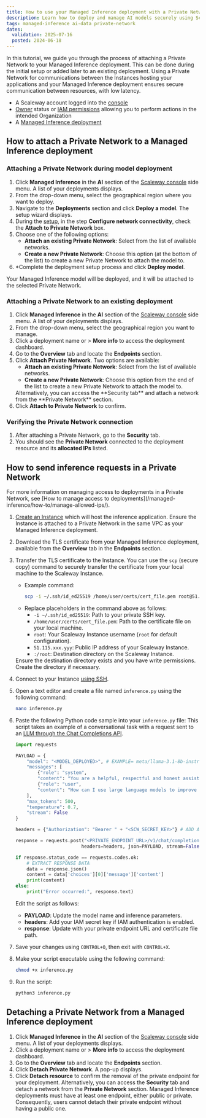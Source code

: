 ```yaml
---
title: How to use your Managed Inference deployment with a Private Network
description: Learn how to deploy and manage AI models securely using Scaleway's Managed Inference with a private network configuration, ensuring optimal performance and data protection.
tags: managed-inference ai-data private-network
dates:
  validation: 2025-07-16
  posted: 2024-06-18
---
```




In this tutorial, we guide you through the process of attaching a Private Network to your Managed Inference deployment.
This can be done during the initial setup or added later to an existing deployment.
Using a Private Network for communications between the Instances hosting your applications and your Managed Inference deployment ensures secure communication between resources, with low latency.

<Requirements />

  - A Scaleway account logged into the [console](https://console.scaleway.com)
  - [Owner](/iam/concepts/#owner) status or [IAM permissions](/iam/concepts/#permission) allowing you to perform actions in the intended Organization
  - A [Managed Inference deployment](/managed-inference/quickstart/)


## How to attach a Private Network to a Managed Inference deployment

### Attaching a Private Network during model deployment

1. Click **Managed Inference** in the **AI** section of the [Scaleway console](https://console.scaleway.com) side menu. A list of your deployments displays.
2. From the drop-down menu, select the geographical region where you want to deploy.
3. Navigate to the **Deployments** section and click **Deploy a model**. The setup wizard displays.
4. During the [setup](/managed-inference/how-to/create-deployment/), in the step **Configure network connectivity**, check the **Attach to Private Network** box.
5. Choose one of the following options:
    - **Attach an existing Private Network**: Select from the list of available networks.
    - **Create a new Private Network**: Choose this option (at the bottom of the list) to create a new Private Network to attach the model to.
6. *Complete the deployment setup process and click **Deploy model**.

Your Managed Inference model will be deployed, and it will be attached to the selected Private Network.

### Attaching a Private Network to an existing deployment

1. Click **Managed Inference** in the **AI** section of the [Scaleway console](https://console.scaleway.com) side menu. A list of your deployments displays.
2. From the drop-down menu, select the geographical region you want to manage.
3. Click a deployment name or <Icon name="more" /> > **More info** to access the deployment dashboard.
4. Go to the **Overview** tab and locate the **Endpoints** section.
5. Click **Attach Private Network**. Two options are available:
    - **Attach an existing Private Network**: Select from the list of available networks.
    - **Create a new Private Network**: Choose this option from the end of the list to create a new Private Network to attach the model to.
    <Message type="tip">
      Alternatively, you can access the **Security tab** and attach a network from the **Private Network** section.
    </Message>
6. Click **Attach to Private Network** to confirm.

### Verifying the Private Network connection

1. After attaching a Private Network, go to the **Security** tab.
2. You should see the **Private Network** connected to the deployment resource and its **allocated IPs** listed.
    <Lightbox image={image} alt="A screenshot of the Scaleway console, highlighting the Private Network configuration of the Managed Inference deployment" size="medium" />

## How to send inference requests in a Private Network

<Message type="note">
For more information on managing access to deployments in a Private Network, see [How to manage access to deployments](/managed-inference/how-to/manage-allowed-ips/).
</Message>

1. [Create an Instance](/instances/how-to/create-an-instance/) which will host the inference application.
    <Message type="important">
      Ensure the Instance is attached to a Private Network in the same VPC as your Managed Inference deployment.
    </Message>
2. Download the TLS certificate from your Managed Inference deployment, available from the **Overview** tab in the **Endpoints** section.
    <Lightbox image={image2} alt="A screenshot of the Managed Interface product overview tab in the Scaleway console, highlighting the TLS certificate download section" size="medium" />
3. Transfer the TLS certificate to the Instance. You can use the `scp` (secure copy) command to securely transfer the certificate from your local machine to the Scaleway Instance.
   - Example command:
     ```bash
     scp -i ~/.ssh/id_ed25519 /home/user/certs/cert_file.pem root@51.115.xxx.yyy:/root
     ```
   - Replace placeholders in the command above as follows:
     - `-i ~/.ssh/id_ed25519`: Path to your private SSH key.
     - `/home/user/certs/cert_file.pem`: Path to the certificate file on your local machine.
     - `root`: Your Scaleway Instance username (`root` for default configuration).
     - `51.115.xxx.yyy`: Public IP address of your Scaleway Instance.
     - `:/root`: Destination directory on the Scaleway Instance.
    <Message type="note">
      Ensure the destination directory exists and you have write permissions. Create the directory if necessary.
    </Message>
4. Connect to your Instance [using SSH](/instances/how-to/connect-to-instance/).
5. Open a text editor and create a file named `inference.py` using the following command:
     ```bash
     nano inference.py
     ```
6. Paste the following Python code sample into your `inference.py` file:
    <Message type="tip">
    This script takes an example of a conversational task with a request sent to an [LLM through the Chat Completions API](/managed-inference/reference-content/openai-compatibility/#chat-completions-api).
    </Message>
    ```py
    import requests

    PAYLOAD = {
        "model": "<MODEL_DEPLOYED>", # EXAMPLE= meta/llama-3.1-8b-instruct:fp8
        "messages": [
            {"role": "system",
            "content": "You are a helpful, respectful and honest assistant."},
            {"role": "user",
            "content": "How can I use large language models to improve customer service?"}
        ],
        "max_tokens": 500,
        "temperature": 0.7,
        "stream": False
    }

    headers = {"Authorization": "Bearer " + "<SCW_SECRET_KEY>"} # ADD API KEY, IF API KEY AUTHENTICATION IS ENABLED FOR THE PRIVATE ENDPOINT

    response = requests.post("<PRIVATE_ENDPOINT_URL>/v1/chat/completions",
                            headers=headers, json=PAYLOAD, stream=False, verify='<CERT_NAME>.pem')

    if response.status_code == requests.codes.ok:
        # EXTRACT RESPONSE DATA
        data = response.json()
        content = data['choices'][0]['message']['content']
        print(content)
    else:
        print("Error occurred:", response.text)
    ```
   Edit the script as follows:
     - **PAYLOAD**: Update the model name and inference parameters.
     - **headers**: Add your IAM secret key if IAM authentication is enabled.
     - **response**: Update with your private endpoint URL and certificate file path.

7. Save your changes using `CONTROL+O`, then exit with `CONTROL+X`.
8. Make your script executable using the following command:
     ```bash
     chmod +x inference.py
     ```

9. Run the script:
     ```bash
     python3 inference.py
     ```

## Detaching a Private Network from a Managed Inference deployment

1. Click **Managed Inference** in the **AI** section of the [Scaleway console](https://console.scaleway.com) side menu. A list of your deployments displays.
2. Click a deployment name or <Icon name="more" /> > **More info** to access the deployment dashboard.
3. Go to the **Overview** tab and locate the **Endpoints** section.
4. Click **Detach Private Network**. A pop-up displays.
    <Lightbox image={image3} alt="A screenshot of the Managed Interface product overview tab in the Scaleway console, highlighting the Private Network detach section" size="medium" />
5. Click **Detach resource** to confirm the removal of the private endpoint for your deployment.
    <Message type="tip">
      Alternatively, you can access the **Security** tab and detach a network from the **Private Network** section.
    </Message>
    <Message type="important">
      Managed Inference deployments must have at least one endpoint, either public or private. Consequently, users cannot detach their private endpoint without having a public one.
    </Message>
